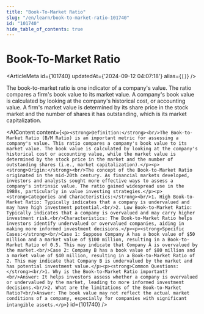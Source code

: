 ```yaml
---
title: "Book-To-Market Ratio"
slug: "/en/learn/book-to-market-ratio-101740"
id: "101740"
hide_table_of_contents: true
---
```



# Book-To-Market Ratio

<ArticleMeta id={101740} updatedAt={'2024-09-12 04:07:18'} alias={`[]`} />
<div className='border-solid border-b border-t-0 my-4 border-[var(--ifm-color-gray-300)]' />

The book-to-market ratio is one indicator of a company's value. The ratio compares a firm's book value to its market value. A company's book value is calculated by looking at the company's historical cost, or accounting value. A firm's market value is determined by its share price in the stock market and the number of shares it has outstanding, which is its market capitalization.

<AIContent content={`<p><strong>Definition:</strong><br/>The Book-to-Market Ratio (B/M Ratio) is an important metric for assessing a company's value. This ratio compares a company's book value to its market value. The book value is calculated by looking at the company's historical cost or accounting value, while the market value is determined by the stock price in the market and the number of outstanding shares (i.e., market capitalization).</p><p><strong>Origin:</strong><br/>The concept of the Book-to-Market Ratio originated in the mid-20th century. As financial markets developed, investors and analysts sought more effective ways to assess a company's intrinsic value. The ratio gained widespread use in the 1980s, particularly in value investing strategies.</p><p><strong>Categories and Characteristics:</strong><br/>1. High Book-to-Market Ratio: Typically indicates that a company is undervalued and may have high investment potential.<br/>2. Low Book-to-Market Ratio: Typically indicates that a company is overvalued and may carry higher investment risk.<br/>Characteristics: The Book-to-Market Ratio helps investors identify undervalued or overvalued companies, aiding in making more informed investment decisions.</p><p><strong>Specific Cases:</strong><br/>Case 1: Suppose Company A has a book value of $50 million and a market value of $100 million, resulting in a Book-to-Market Ratio of 0.5. This may indicate that Company A is overvalued by the market.<br/>Case 2: Company B has a book value of $80 million and a market value of $40 million, resulting in a Book-to-Market Ratio of 2. This may indicate that Company B is undervalued by the market and has potential investment value.</p><p><strong>Common Questions:</strong><br/>1. Why is the Book-to-Market Ratio important?<br/>Answer: It helps investors assess whether a company is overvalued or undervalued by the market, leading to more informed investment decisions.<br/>2. What are the limitations of the Book-to-Market Ratio?<br/>Answer: The book value may not reflect the actual market conditions of a company, especially for companies with significant intangible assets.</p>`} id={101740} />
